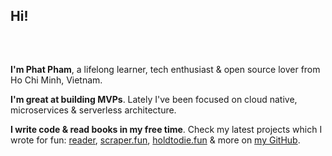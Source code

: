 <h2 style="margin-bottom: 4rem;">Hi!</h2>

**I'm Phat Pham**, a lifelong learner, tech enthusiast & open source lover from Ho Chi Minh, Vietnam.

**I'm great at building MVPs**. Lately I've been focused on cloud native, microservices & serverless architecture.

**I write code & read books in my free time**. Check my latest projects which I wrote for fun: [reader](https://github.com/gorillab/reader), [scraper.fun](https://github.com/phatpham9/scraper.fun), [holdtodie.fun](https://github.com/phatpham9/holdtodie.fun) & more on [my GitHub](https://github.com/phatpham9).
